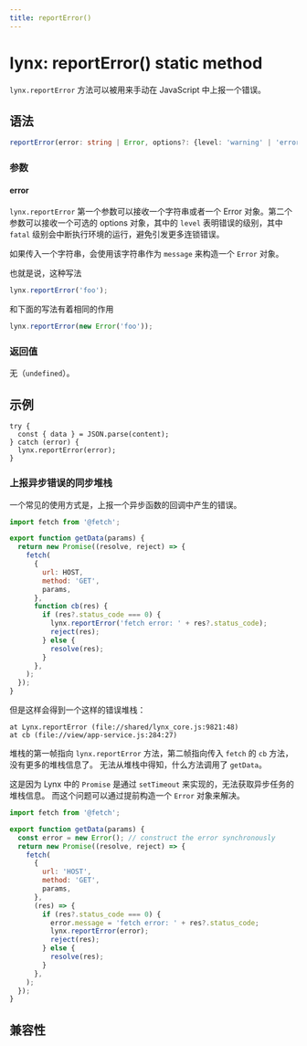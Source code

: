 ```yaml
---
title: reportError()
---
```


# lynx: reportError() static method

`lynx.reportError` 方法可以被用来手动在 JavaScript 中上报一个错误。

## 语法

```ts
reportError(error: string | Error, options?: {level: 'warning' | 'error' | 'fatal'}): void;
```

### 参数

#### error

`lynx.reportError` 第一个参数可以接收一个字符串或者一个 Error 对象。第二个参数可以接收一个可选的 options 对象，其中的 `level` 表明错误的级别，其中 `fatal` 级别会中断执行环境的运行，避免引发更多连锁错误。

如果传入一个字符串，会使用该字符串作为 `message` 来构造一个 `Error` 对象。

也就是说，这种写法

```js
lynx.reportError('foo');
```

和下面的写法有着相同的作用

```js
lynx.reportError(new Error('foo'));
```

### 返回值

无（`undefined`）。

## 示例

```tsx
try {
  const { data } = JSON.parse(content);
} catch (error) {
  lynx.reportError(error);
}
```

### 上报异步错误的同步堆栈

一个常见的使用方式是，上报一个异步函数的回调中产生的错误。

```javascript
import fetch from '@fetch';

export function getData(params) {
  return new Promise((resolve, reject) => {
    fetch(
      {
        url: HOST,
        method: 'GET',
        params,
      },
      function cb(res) {
        if (res?.status_code === 0) {
          lynx.reportError('fetch error: ' + res?.status_code);
          reject(res);
        } else {
          resolve(res);
        }
      },
    );
  });
}
```

但是这样会得到一个这样的错误堆栈：

```
at Lynx.reportError (file://shared/lynx_core.js:9821:48)
at cb (file://view/app-service.js:284:27)
```

堆栈的第一帧指向 `lynx.reportError` 方法，第二帧指向传入 `fetch` 的 `cb` 方法，没有更多的堆栈信息了。
无法从堆栈中得知，什么方法调用了 `getData`。

这是因为 Lynx 中的 `Promise` 是通过 `setTimeout` 来实现的，无法获取异步任务的堆栈信息。
而这个问题可以通过提前构造一个 `Error` 对象来解决。

```javascript
import fetch from '@fetch';

export function getData(params) {
  const error = new Error(); // construct the error synchronously
  return new Promise((resolve, reject) => {
    fetch(
      {
        url: 'HOST',
        method: 'GET',
        params,
      },
      (res) => {
        if (res?.status_code === 0) {
          error.message = 'fetch error: ' + res?.status_code;
          lynx.reportError(error);
          reject(res);
        } else {
          resolve(res);
        }
      },
    );
  });
}
```

## 兼容性


<LegacyCompatTable metadata="lynx-api/lynx/reportError" />
